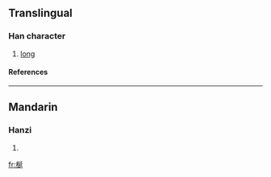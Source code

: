 ==Translingual==
===Han character===
{{Han char|rn=75|rad=木|as=07|sn=11|four=4294<sub>1</sub>|canj=木弓大一 (DNKM)}}
# [[long]]
====References====
{{Han ref|kx=0531.080|dkj=14887|dj=0919.090|hdz=21201.020|uh=68B4|ud=26804|bh=D9C0|bd=55744}}

----
==Mandarin==
===Hanzi===
{{cmn-hanzi|pin=[[chān]] (chan1)|wg=ch'an<sup>1</sup>}}
# {{defn|Mandarin}}

[[fr:梴]]